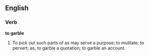 ==English==

===Verb===

'''to garble'''

#To pick out such parts of as may serve a purpose; to mutilate; to pervert; as, to garble a quotation; to garble an account.